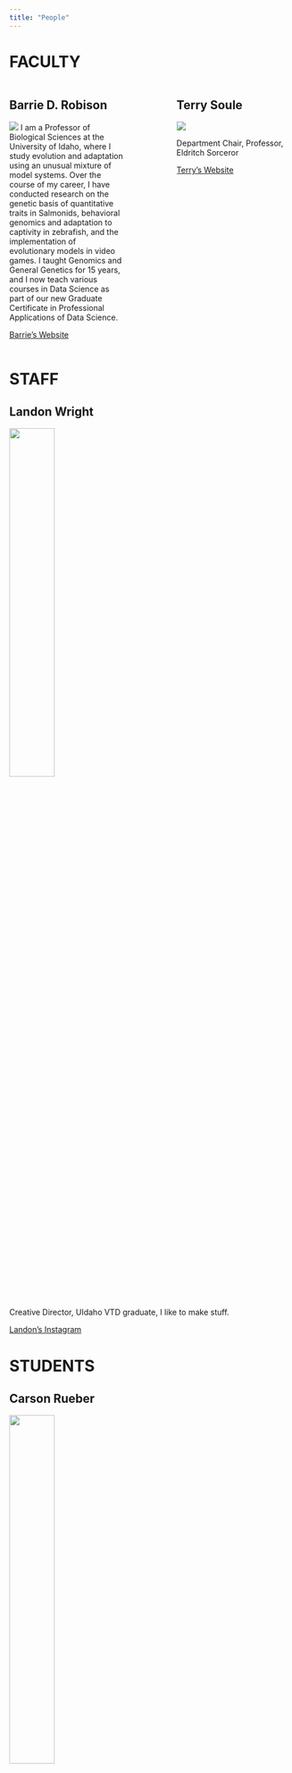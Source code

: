 ```yaml
---
title: "People"
---
```


# FACULTY

:::: {.columns}
::: {.column width="40%"}
## Barrie D. Robison

![](Barrie.jpeg)
I am a Professor of Biological Sciences at the University of Idaho, where I study evolution and adaptation using an unusual mixture of model systems. Over the course of my career, I have conducted research on the genetic basis of quantitative traits in Salmonids, behavioral genomics and adaptation to captivity in zebrafish, and the implementation of evolutionary models in video games. I taught Genomics and General Genetics for 15 years, and I now teach various courses in Data Science as part of our new Graduate Certificate in Professional Applications of Data Science.

[Barrie's Website](https://professorpolymorphic.github.io/RobisonWebSite/)
:::

:::{.column width="10%"}

:::

::: {.column width="40%"}
## Terry Soule

![](terry.jpg)

Department Chair, Professor, Eldritch Sorceror




[Terry's Website](https://webpages.uidaho.edu/tsoule/index.html)
:::
:::

# STAFF

## Landon Wright

![](Landon.png){width=40%}

Creative Director,
UIdaho VTD graduate,
I like to make stuff.

[Landon's Instagram](https://www.instagram.com/lanwri/)

# STUDENTS

## Carson Rueber

![](Carson.JPG){width="40%"}

I'm a third year student at the University of Idaho majoring in Computer Science with a Minor in French.

[My Blog](https://blog.carsonrueber.com)
[My GitHub](https://github.com/CJ5518)

## Jonna Waage

![](Jonna.jpg){width="30%"}

I am a third year undergraduate computer science major and mathematics minor at the University of Idaho. I am a software developer here at Polymorphic Games. My current project is the TwinStick game!

## Ava Rummler

![](Ava.jpg){width="40%"}

I'm an MFA Candidate and Instructor of record at the University of Idaho where I practice and teach design. My practice focuses on human interaction through different principles of User Experience design and research. My professional experience ranges from App Design to Art Direction and I'm now the I'm the UX Designer for [TwinStick](../Games/TwinStick/index.qmd)! Here, I implement my design and research experiences to create accessible screens for TwinStick players to learn about evolution. 

[Ava's Portfolio](https://avarummler.com/)

[Ava's Linkedin](https://www.linkedin.com/in/avarummler/)

## Justin Riggs

## Kristin Martinet


# ALUMNI